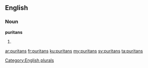 ==English==

===Noun===
'''puritans'''

# {{plural of|puritan}}

[[Category:English plurals]]

[[ar:puritans]]
[[fr:puritans]]
[[ku:puritans]]
[[my:puritans]]
[[sv:puritans]]
[[ta:puritans]]